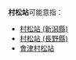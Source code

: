 {{noteTA
|T=zh-tw:村松車站;zh-cn:村松站; zh-hk:村松站;
|1=zh-tw:村松車站;zh-cn:村松站; zh-hk:村松站;
}}
'''村松站'''可能意指：
* [[村松站_(新潟縣)|村松站 (新潟縣)]]
* [[村松站_(長野縣)|村松站 (長野縣)]]
* [[會津村松站|會津村松站]]

{{disambig|Cat=三字車站名消歧義}}